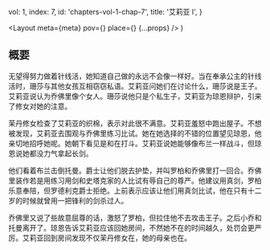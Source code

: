 
  vol: 1,
  index: 7,
  id: 'chapters-vol-1-chap-7',
  title: '艾莉亚 I',
}

  <Layout
    meta={meta}
    pov={<WikiLink name="艾莉亚·史塔克" />}
    place={<WikiLink name="临冬城" />}
    {...props}
  />
)

## 概要

<WikiLink name="艾莉亚" />无望得努力做着针线活，她知道自己做的永远不会像<WikiLink name="珊莎" />一样好。当<WikiLink name="茉丹" /><WikiLink name="修女" />在奉承<WikiLink name="弥赛菈" />公主的针线活时，珊莎与其他女孩互相窃窃私语。艾莉亚问她们在讨论什么，珊莎说是<WikiLink name="乔佛里" />王子。艾莉亚说<WikiLink name="琼恩" />认为乔佛里像个女人。珊莎说他只是个私生子，艾莉亚为琼恩辩护，引来了修女对她的注意。

茉丹修女检查了艾莉亚的织棉，表示对此很不满意。艾莉亚羞怒中跑出屋子。不想被发现，艾莉亚去围观<WikiLink name="罗柏" />与乔佛里练习比试。她在她选择的不错的位置望见琼恩，他亲切地招呼她呢。她朝下看见是<WikiLink name="布兰" />和<WikiLink name="托曼" />在打斗。艾莉亚说她能够像布兰一样战斗，但琼恩说她都没力气拿起长剑。

他们看着布兰击倒托曼。<WikiLink name="罗德利克·凯索" />爵士让他们脱去护垫，并叫罗柏和乔佛里打一回合。乔佛里装作若是用练习用剑和史塔克家的人比试有辱自己的尊严。他建议用真剑，罗柏乐意奉陪，但罗德利克爵士拒绝。<WikiLink name="桑铎·克里冈" />上前表示应该让他们用真剑比试，他在只有十二岁的时候就曾用一把锋利的剑杀过人。

<Illustration
  width="30vw"
  src="https://awoiaf.westeros.org/images/7/7b/MiguelRegod%C3%B3nHarkness_theHound.jpg"
  desc="桑铎·克里冈"
/>

乔佛里又说了些故意屈尊的话，激怒了罗柏，但<WikiLink name="席恩" />拉住他不去攻击王子。之后小乔和托曼离开了。琼恩告诉艾莉亚应该回她房间，不然她不在的时间越久，处罚会更严厉。艾莉亚回到房间发现不仅茉丹修女在，她的母亲也在。

<Illustration
  width="30vw"
  src="https://awoiaf.westeros.org/images/b/ba/John_Matson_Joff.jpg"
  desc="乔佛里继承了他母亲的容貌"
/>
